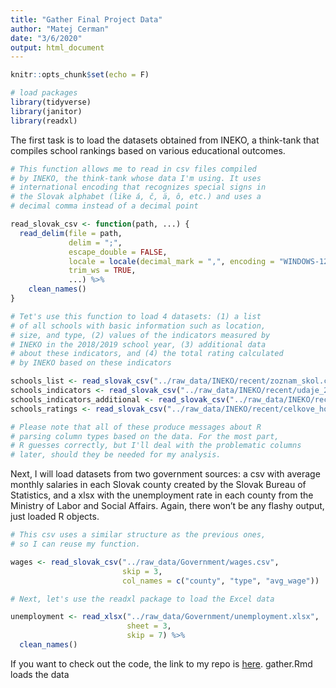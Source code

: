 ```yaml
---
title: "Gather Final Project Data"
author: "Matej Cerman"
date: "3/6/2020"
output: html_document
---
```


```r
knitr::opts_chunk$set(echo = F)

# load packages
library(tidyverse)
library(janitor)
library(readxl)
```

The first task is to load the datasets obtained from INEKO, a think-tank that compiles school rankings based on various educational outcomes.

```r

# This function allows me to read in csv files compiled
# by INEKO, the think-tank whose data I'm using. It uses
# international encoding that recognizes special signs in
# the Slovak alphabet (like á, č, ä, ô, etc.) and uses a
# decimal comma instead of a decimal point

read_slovak_csv <- function(path, ...) {
  read_delim(file = path, 
             delim = ";", 
             escape_double = FALSE, 
             locale = locale(decimal_mark = ",", encoding = "WINDOWS-1252"), 
             trim_ws = TRUE,
             ...) %>%
    clean_names()
}

# Tet's use this function to load 4 datasets: (1) a list
# of all schools with basic information such as location,
# size, and type, (2) values of the indicators measured by 
# INEKO in the 2018/2019 school year, (3) additional data
# about these indicators, and (4) the total rating calculated
# by INEKO based on these indicators

schools_list <- read_slovak_csv("../raw_data/INEKO/recent/zoznam_skol.csv")
schools_indicators <- read_slovak_csv("../raw_data/INEKO/recent/udaje_2018-19.csv")
schools_indicators_additional <- read_slovak_csv("../raw_data/INEKO/recent/doplnujuce_udaje_2018-19.csv")
schools_ratings <- read_slovak_csv("../raw_data/INEKO/recent/celkove_hodnotenie_2018-19.csv")

# Please note that all of these produce messages about R
# parsing column types based on the data. For the most part,
# R guesses correctly, but I'll deal with the problematic columns
# later, should they be needed for my analysis.
```

Next, I will load datasets from two government sources: a csv with average monthly salaries in each Slovak county created by the Slovak Bureau of Statistics, and a xlsx with the unemployment rate in each county from the Ministry of Labor and Social Affairs. Again, there won't be any flashy output, just loaded R objects.

```r

# This csv uses a similar structure as the previous ones,
# so I can reuse my function.

wages <- read_slovak_csv("../raw_data/Government/wages.csv",
                         skip = 3,
                         col_names = c("county", "type", "avg_wage"))

# Next, let's use the readxl package to load the Excel data

unemployment <- read_xlsx("../raw_data/Government/unemployment.xlsx",
                          sheet = 3,
                          skip = 7) %>%
  clean_names()

```

If you want to check out the code, the link to my repo is [here](https://github.com/matejcerman/gov1005_final_project). gather.Rmd loads the data
